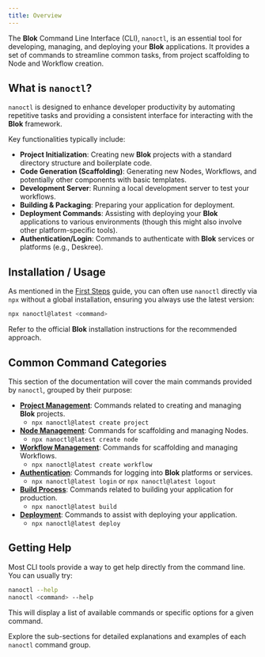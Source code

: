 ```yaml
---
title: Overview
---
```


The **Blok** Command Line Interface (CLI), `nanoctl`, is an essential tool for developing, managing, and deploying your **Blok** applications. It provides a set of commands to streamline common tasks, from project scaffolding to Node and Workflow creation.

## What is `nanoctl`?

`nanoctl` is designed to enhance developer productivity by automating repetitive tasks and providing a consistent interface for interacting with the **Blok** framework.

Key functionalities typically include:

*   **Project Initialization**: Creating new **Blok** projects with a standard directory structure and boilerplate code.
*   **Code Generation (Scaffolding)**: Generating new Nodes, Workflows, and potentially other components with basic templates.
*   **Development Server**: Running a local development server to test your workflows.
*   **Building & Packaging**: Preparing your application for deployment.
*   **Deployment Commands**: Assisting with deploying your **Blok** applications to various environments (though this might also involve other platform-specific tools).
*   **Authentication/Login**: Commands to authenticate with **Blok** services or platforms (e.g., Deskree).

## Installation / Usage

As mentioned in the [First Steps](../introduction/first-steps.mdx) guide, you can often use `nanoctl` directly via `npx` without a global installation, ensuring you always use the latest version:

```bash
npx nanoctl@latest <command>
```

Refer to the official **Blok** installation instructions for the recommended approach.

## Common Command Categories

This section of the documentation will cover the main commands provided by `nanoctl`, grouped by their purpose:

*   **[Project Management](./project.mdx)**: Commands related to creating and managing **Blok** projects.
    *   `npx nanoctl@latest create project`
*   **[Node Management](./nodes.mdx)**: Commands for scaffolding and managing Nodes.
    *   `npx nanoctl@latest create node`
*   **[Workflow Management](./workflows.mdx)**: Commands for scaffolding and managing Workflows.
    *   `npx nanoctl@latest create workflow`
*   **[Authentication](./login.mdx)**: Commands for logging into **Blok** platforms or services.
    *   `npx nanoctl@latest login` or `npx nanoctl@latest logout`
*   **[Build Process](./build.mdx)**: Commands related to building your application for production.
    *   `npx nanoctl@latest build`
*   **[Deployment](./deploy.mdx)**: Commands to assist with deploying your application.
    *   `npx nanoctl@latest deploy`

## Getting Help

Most CLI tools provide a way to get help directly from the command line. You can usually try:

```bash
nanoctl --help
nanoctl <command> --help
```

This will display a list of available commands or specific options for a given command.

Explore the sub-sections for detailed explanations and examples of each `nanoctl` command group.

